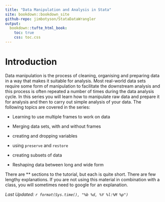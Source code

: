 ---
title: "Data Manipulation and Analysis in Stata"
site: bookdown::bookdown_site
github-repo: jimbotyson/StataDataWrangler
output:
  bookdown::tufte_html_book:
    toc: true
    css: toc.css
---

# Introduction

Data manipulation is the process of cleaning, organising and preparing data in a way that makes it suitable for analysis. Most real-world data sets require some form of manipulation to facilitate the downstream analysis and this process is often repeated a number of times during the data analysis cycle. In this series you will learn how to manipulate raw data and prepare it for analysis and then to carry out simple analysis of your data. The following topics are covered in the series:

-   Learning to use multiple frames to work on data

-   Merging data sets, with and without frames

-   creating and dropping variables

-   using `preserve` and `restore`

-   creating subsets of data

-   Reshaping data between long and wide form

There are \*\* sections to the tutorial, but each is quite short. There are few lengthy explanations. If you are not using this material in combination with a class, you will sometimes need to google for an explanation.

*Last Updated: `r format(Sys.time(), "%b %d, %Y %l:%M %p")`*
